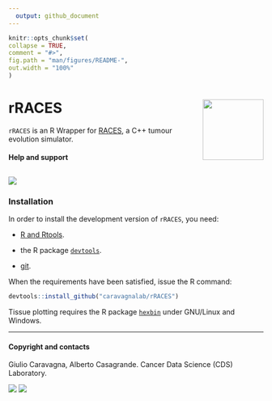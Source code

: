 ```yaml
---
  output: github_document
---
```

  
  ```r
knitr::opts_chunk$set(
  collapse = TRUE,
  comment = "#>",
  fig.path = "man/figures/README-",
  out.width = "100%"
)
```

# rRACES <a href="caravagnalab.github.io/rRACES"><img src="man/figures/logo.png" align="right" height="120" alt="" /></a>


<!-- badges: start -->
<!--  
  [![R-CMD-check](https://github.com/caravagnalab/rRACES/workflows/R-CMD-check/badge.svg)](https://github.com/caravagnalab/rRACES/actions)
[![pkgdown](https://github.com/caravagnalab/rRACES/actions/workflows/pkgdown.yaml/badge.svg)](https://github.com/caravagnalab/rRACES/actions/workflows/pkgdown.yaml)
-->
<!-- badges: end -->
  
`rRACES` is an R Wrapper for [RACES](https://github.com/albertocasagrande/RACES/), a C++ tumour evolution simulator.

#### Help and support

[![](https://img.shields.io/badge/GitHub%20Pages-https://caravagnalab.github.io/rRACES/-yellow.svg)](https://caravagnalab.github.io/rRACES/)
-----

### Installation

In order to install the development version of `rRACES`, you need:

* [R and Rtools](https://cran.r-project.org).

* the R package [`devtools`](https://devtools.r-lib.org).

* [git](https://git-scm.com/downloads).


When the requirements have been satisfied, issue the R command:

``` r
devtools::install_github("caravagnalab/rRACES")
```

Tissue plotting requires the R package 
[`hexbin`](https://cran.r-project.org/web/packages/hexbin/index.html)
under GNU/Linux and Windows.

-----
  
#### Copyright and contacts
  
Giulio Caravagna, Alberto Casagrande. Cancer Data Science (CDS) Laboratory.

[![](https://img.shields.io/badge/CDS%20Lab%20Github-caravagnalab-seagreen.svg)](https://github.com/caravagnalab/)
[![](https://img.shields.io/badge/CDS%20Lab%20webpage-https://www.caravagnalab.org/-red.svg)](https://www.caravagnalab.org/)
